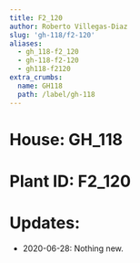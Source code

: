 ```yaml
---
title: F2_120
author: Roberto Villegas-Diaz
slug: 'gh-118/f2-120'
aliases:
  - gh_118-f2_120
  - gh-118-f2-120
  - gh118-f2120
extra_crumbs:
  name: GH118
  path: /label/gh-118
---
```


# **House**: GH_118
# **Plant ID**: F2_120
# **Updates**: 
 - 2020-06-28: Nothing new.
